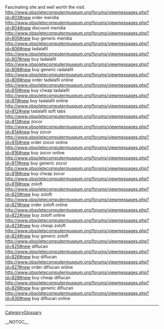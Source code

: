 Fascinating site and well worth the visit.  http://www.obsoletecomputermuseum.org/forums/viewmessages.php?id=803#new order meridia
http://www.obsoletecomputermuseum.org/forums/viewmessages.php?id=804#new discount meridia
http://www.obsoletecomputermuseum.org/forums/viewmessages.php?id=805#new buy generic meridia
http://www.obsoletecomputermuseum.org/forums/viewmessages.php?id=806#new tadalafil
http://www.obsoletecomputermuseum.org/forums/viewmessages.php?id=807#new buy tadalafil
http://www.obsoletecomputermuseum.org/forums/viewmessages.php?id=808#new buy generic radalafil
http://www.obsoletecomputermuseum.org/forums/viewmessages.php?id=809#new order tadalafil online
http://www.obsoletecomputermuseum.org/forums/viewmessages.php?id=810#new buy cheap tadalafil
http://www.obsoletecomputermuseum.org/forums/viewmessages.php?id=811#new buy tadalafil online
http://www.obsoletecomputermuseum.org/forums/viewmessages.php?id=812#new tadalafil soft tabs
http://www.obsoletecomputermuseum.org/forums/viewmessages.php?id=813#new zocor
http://www.obsoletecomputermuseum.org/forums/viewmessages.php?id=814#new buy zocor
http://www.obsoletecomputermuseum.org/forums/viewmessages.php?id=815#new order zocor online
http://www.obsoletecomputermuseum.org/forums/viewmessages.php?id=816#new buy zocor online
http://www.obsoletecomputermuseum.org/forums/viewmessages.php?id=817#new buy generic zocor
http://www.obsoletecomputermuseum.org/forums/viewmessages.php?id=818#new buy cheap zocor
http://www.obsoletecomputermuseum.org/forums/viewmessages.php?id=819#new zoloft
http://www.obsoletecomputermuseum.org/forums/viewmessages.php?id=820#new buy zoloft
http://www.obsoletecomputermuseum.org/forums/viewmessages.php?id=821#new order zoloft online
http://www.obsoletecomputermuseum.org/forums/viewmessages.php?id=822#new buy zoloft online
http://www.obsoletecomputermuseum.org/forums/viewmessages.php?id=823#new buy cheap zoloft
http://www.obsoletecomputermuseum.org/forums/viewmessages.php?id=824#new buy generic zoloft
http://www.obsoletecomputermuseum.org/forums/viewmessages.php?id=825#new diflucan
http://www.obsoletecomputermuseum.org/forums/viewmessages.php?id=826#new buy diflucan
http://www.obsoletecomputermuseum.org/forums/viewmessages.php?id=827#new order diflucan online
http://www.obsoletecomputermuseum.org/forums/viewmessages.php?id=828#new buy cheap diflucan
http://www.obsoletecomputermuseum.org/forums/viewmessages.php?id=829#new buy generic diflucan
http://www.obsoletecomputermuseum.org/forums/viewmessages.php?id=830#new buy diflucan online
----
[[CategoryGlossary]]

__NOTOC__
